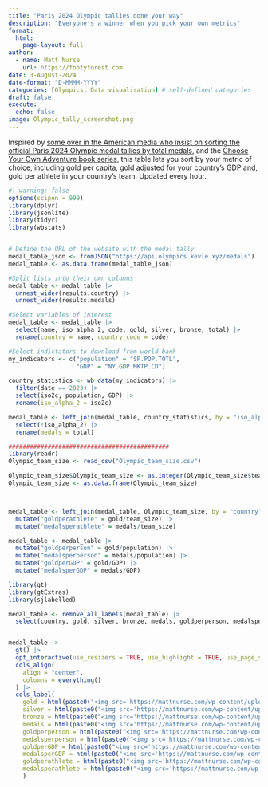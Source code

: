 ```yaml
---
title: "Paris 2024 Olympic tallies done your way"
description: "Everyone's a winner when you pick your own metrics"
format: 
  html:
    page-layout: full
author:
  - name: Matt Nurse
    url: https://footyforest.com
date: 3-August-2024
date-format: "D-MMMM-YYYY"
categories: [Olympics, Data visualisation] # self-defined categories
draft: false 
execute:
  echo: false
image: Olympic_tally_screenshot.png
---
```


Inspired by [some over in the American media who insist on sorting the official Paris 2024 Olympic medal tallies by total medals](https://www.foxsports.com.au/olympics/weird-way-america-is-rigging-medal-tally-at-olympics/news-story/5c59c67e4462cba045b9430bb318b7d8), and the [Choose Your Own Adventure book series](https://en.wikipedia.org/wiki/Choose_Your_Own_Adventure), this table lets you sort by your metric of choice, including gold per capita, gold adjusted for your country's GDP and, gold per athlete in your country's team. Updated every hour.

```r
#| warning: false
options(scipen = 999)
library(dplyr)
library(jsonlite)
library(tidyr)
library(wbstats)


# Define the URL of the website with the medal tally
medal_table_json <- fromJSON("https://api.olympics.kevle.xyz/medals")
medal_table <- as.data.frame(medal_table_json) 

#Split lists into their own columns
medal_table <- medal_table |> 
  unnest_wider(results.country) |> 
  unnest_wider(results.medals) 

#Select variables of interest
medal_table <- medal_table |>  
  select(name, iso_alpha_2, code, gold, silver, bronze, total) |> 
  rename(country = name, country_code = code)

#Select indictators to download from world bank
my_indicators <- c("population" = "SP.POP.TOTL",
                   "GDP" = "NY.GDP.MKTP.CD")

country_statistics <- wb_data(my_indicators) |> 
  filter(date == 2023) |> 
  select(iso2c, population, GDP) |> 
  rename(iso_alpha_2 = iso2c)

medal_table <- left_join(medal_table, country_statistics, by = "iso_alpha_2") |> 
  select(!iso_alpha_2) |> 
  rename(medals = total)

#############################################
library(readr)
Olympic_team_size <- read_csv("Olympic_team_size.csv") 

Olympic_team_size$Olympic_team_size <- as.integer(Olympic_team_size$team_size)
Olympic_team_size <- as.data.frame(Olympic_team_size)



medal_table <- left_join(medal_table, Olympic_team_size, by = "country") |> 
  mutate("goldperathlete" = gold/team_size) |> 
  mutate("medalsperathlete" = medals/team_size) 

medal_table <- medal_table |> 
  mutate("goldperperson" = gold/population) |> 
  mutate("medalsperperson" = medals/population) |> 
  mutate("goldperGDP" = gold/GDP) |> 
  mutate("medalsperGDP" = medals/GDP)

library(gt)
library(gtExtras)
library(sjlabelled)

medal_table <- remove_all_labels(medal_table) |>
  select(country, gold, silver, bronze, medals, goldperperson, medalsperperson, goldperGDP, medalsperGDP, goldperathlete, medalsperathlete)


medal_table |> 
  gt() |> 
  opt_interactive(use_resizers = TRUE, use_highlight = TRUE, use_page_size_select = FALSE, use_pagination_info = FALSE, use_pagination =  FALSE) |> 
  cols_align(
    align = "center",
    columns = everything()
  ) |> 
  cols_label(
    gold = html(paste0("<img src='https://mattnurse.com/wp-content/uploads/2024/08/gold.png' width='50' height='50'>")), 
    silver = html(paste0("<img src='https://mattnurse.com/wp-content/uploads/2024/08/silver.png' width='50' height='50'>")),
    bronze = html(paste0("<img src='https://mattnurse.com/wp-content/uploads/2024/08/bronze.png' width='50' height='50'>")),  
    medals = html(paste0("<img src='https://mattnurse.com/wp-content/uploads/2024/08/medals.png' width='50' height='50'>")),
    goldperperson = html(paste0("<img src='https://mattnurse.com/wp-content/uploads/2024/08/goldperperson.png' width='50' height='50'>")),
    medalsperperson = html(paste0("<img src='https://mattnurse.com/wp-content/uploads/2024/08/medalsperperson.png' width='50' height='50'>")),
    goldperGDP = html(paste0("<img src='https://mattnurse.com/wp-content/uploads/2024/08/goldperGDP.png' width='50' height='50'>")),
    medalsperGDP = html(paste0("<img src='https://mattnurse.com/wp-content/uploads/2024/08/medalsperGDP.png' width='50' height='50'>")), 
    goldperathlete = html(paste0("<img src='https://mattnurse.com/wp-content/uploads/2024/08/goldperathlete.png' width='50' height='50'>")), 
    medalsperathlete = html(paste0("<img src='https://mattnurse.com/wp-content/uploads/2024/08/medalsperathlete.png' width='50' height='50'>"))
    )



```
